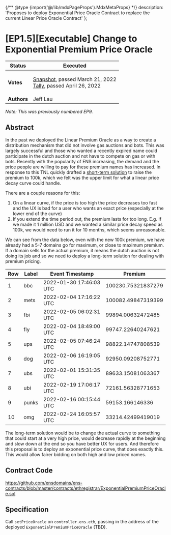 {/** @type {import('@/lib/mdxPageProps').MdxMetaProps} */}
    description: 'Proposes to deploy Exponential Price Oracle Contract to replace the current Linear Price Oracle Contract'
};

# \[EP1.5]\[Executable] Change to Exponential Premium Price Oracle

| **Status**  | Executed                                                                                                                                                                                                                                                                                                                                                                                     |
| ----------- | -------------------------------------------------------------------------------------------------------------------------------------------------------------------------------------------------------------------------------------------------------------------------------------------------------------------------------------------------------------------------------------------- |
| **Votes**   | <p><a href="https://snapshot.org/#/ens.eth/proposal/0xe040bdae812af4bd5b3b6e3f46ed1ff4701986c338b827ac8f05807c2b9b9d73">Snapshot</a>, passed March 21, 2022<br /><a href="https://www.tally.xyz/governance/eip155:1:0x323A76393544d5ecca80cd6ef2A560C6a395b7E3/proposal/107166664722174233740232174220463354481004128961821575530758100250899337476509">Tally</a>, passed April 26, 2022</p> |
| **Authors** | Jeff Lau                                                                                                                                                                                                                                                                                                                                                                                     |

_Note: This was previously numbered EP9._

## Abstract

In the past we deployed the Linear Premium Oracle as a way to create a distribution mechanism that did not involve gas auctions and bots. This was largely successful and those who wanted a recently expired name could participate in the dutch auction and not have to compete on gas or with bots. Recently with the popularity of ENS increasing, the demand and the price people are willing to pay for these premium names has increased. In response to this TNL quickly drafted a [short-term solution](https://discuss.ens.domains/t/ep5-executable-set-the-temporary-premium-start-price-to-100-000/9336) to raise the premium to 100k, which we felt was the upper limit for what a linear price decay curve could handle.

There are a couple reasons for this:

1. On a linear curve, if the price is too high the price decreases too fast and the UX is bad for a user who wants an exact price (especially at the lower end of the curve)
2. If you extend the time period out, the premium lasts for too long. E.g. If we made it 1 million USD and we wanted a similar price decay speed as 100k, we would need to run it for 10 months, which seems unreasonable.

We can see from the data below, even with the new 100k premium, we have already had a 5-7 domains go for maximum, or close to maximum premium. If a domain sells for the actual premium, it means the dutch auction is not doing its job and so we need to deploy a long-term solution for dealing with premium pricing.

| Row | Label | Event Timestamp | Premium |
| --- | ----- | --------------- | ------- |
| 1   | bbc   | 2022-01-30 17:46:03 UTC | 100230.75321837279 |
| 2   | mets  | 2022-02-04 17:16:22 UTC | 100082.49847319399 |
| 3   | fbi   | 2022-02-05 06:02:31 UTC | 99894.00632472485 |
| 4   | fly   | 2022-02-04 18:49:00 UTC | 99747.22640247621 |
| 5   | ups   | 2022-02-05 07:46:24 UTC | 98822.14747808539 |
| 6   | dog   | 2022-02-06 16:19:05 UTC | 92950.09208752771 |
| 7   | ubs   | 2022-02-01 15:31:35 UTC | 89633.15081063367 |
| 8   | ubi   | 2022-02-19 17:06:17 UTC | 72161.56328771653 |
| 9   | punks | 2022-02-16 00:15:44 UTC | 59153.166146336 |
| 10  | omg   | 2022-02-24 16:05:57 UTC | 33214.42499419019 |

The long-term solution would be to change the actual curve to something that could start at a very high price, would decrease rapidly at the beginning and slow down at the end so you have better UX for users. And therefore this proposal is to deploy an exponential price curve, that does exactly this. This would allow fairer bidding on both high and low priced names.

## Contract Code

https://github.com/ensdomains/ens-contracts/blob/master/contracts/ethregistrar/ExponentialPremiumPriceOracle.sol

## Specification

Call `setPriceOracle` on `controller.ens.eth`, passing in the address of the deployed `ExponentialPremiumPriceOracle` (TBD).

```

```
